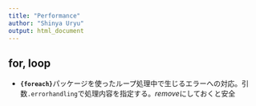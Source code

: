```yaml
---
title: "Performance"
author: "Shinya Uryu"
output: html_document
---
```


## for, loop

- **`{foreach}`**パッケージを使ったループ処理中で生じるエラーへの対応。引数`.errorhandling`で処理内容を指定する。*remove*にしておくと安全
